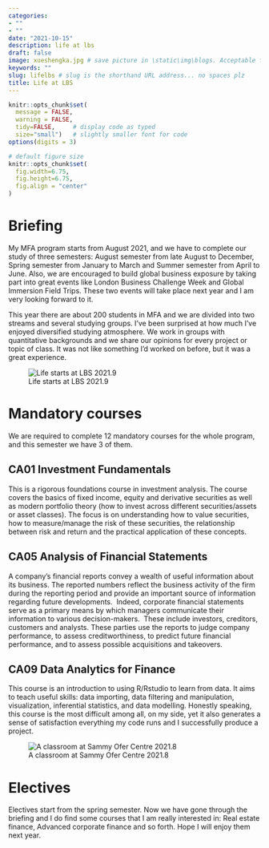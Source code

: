 ```yaml
---
categories:  
- ""
- ""
date: "2021-10-15"
description: life at lbs
draft: false
image: xueshengka.jpg # save picture in \static\img\blogs. Acceptable formats= jpg, jpeg, or png . Your iPhone pics wont work
keywords: ""
slug: lifelbs # slug is the shorthand URL address... no spaces plz
title: Life at LBS
---
```

  
```r
knitr::opts_chunk$set(
  message = FALSE, 
  warning = FALSE, 
  tidy=FALSE,     # display code as typed
  size="small")   # slightly smaller font for code
options(digits = 3)

# default figure size
knitr::opts_chunk$set(
  fig.width=6.75, 
  fig.height=6.75,
  fig.align = "center"
)
```

# Briefing
My MFA program starts from August 2021, and we have to complete our study of three semesters: August semester from late August to December, Spring semester from January to March and Summer semester from April to June. Also, we are encouraged to build global business exposure by taking part into great events like London Business Challenge Week and Global Immersion Field Trips. These two events will take place next year and I am very looking forward to it.

This year there are about 200 students in MFA and we are divided into two streams and several studying groups. I’ve been surprised at how much I've enjoyed diversified studying atmosphere. We work in groups with quantitative backgrounds and we share our opinions for every project or topic of class. It was not like something I’d worked on before, but it was a great experience. 

![Life starts at LBS 2021.9](https://raw.githubusercontent.com/mengyuliu0531/photos/main/xueshangka.JPG)

# Mandatory courses
We are required to complete 12 mandatory courses for the whole program, and this semester we have 3 of them.

## CA01 Investment Fundamentals
This is a rigorous foundations course in investment analysis. The course covers the basics of fixed income, equity and derivative securities as well as modern portfolio theory (how to invest across different securities/assets or asset classes). The focus is on understanding how to value securities, how to measure/manage the risk of these securities, the relationship between risk and return and the practical application of these concepts.

## CA05 Analysis of Financial Statements
A company’s financial reports convey a wealth of useful information about its business. The reported numbers reflect the business activity of the firm during the reporting period and provide an important source of information regarding future developments.  Indeed, corporate financial statements serve as a primary means by which managers communicate their information to various decision-makers.  These include investors, creditors, customers and analysts. These parties use the reports to judge company performance, to assess creditworthiness, to predict future financial performance, and to assess possible acquisitions and takeovers.

## CA09 Data Analytics for Finance
This course is an introduction to using R/Rstudio to learn from data. It aims to teach useful skills: data importing, data filtering and manipulation, visualization, inferential statistics, and data modelling. Honestly speaking, this course is the most difficult among all, on my side, yet it also generates a sense of satisfaction  everything my code runs and I successfully produce a project.

![A classroom at Sammy Ofer Centre 2021.8](https://raw.githubusercontent.com/mengyuliu0531/photos/main/jiaoshi.JPG)

# Electives
Electives start from the spring semester. Now we have gone through the briefing and I do find some courses that I am really interested in: Real estate finance, Advanced corporate finance and so forth. Hope I will enjoy them next year.
